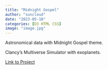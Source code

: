```yaml
---
title: "Midnight Gospel"
author: "suncloud"
date: "2023-05-10"
categories: [D3 HTML CSS]
image: "image.jpg"
---
```


Astronomical data with Midnight Gospel theme.

Clancy's Multiverse Simulator with exoplanets.

[Link to Project](https://sunny-netizen.github.io/midnightgospel/)

\
